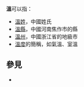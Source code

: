 '''溫'''可以指：
* [[溫姓|溫姓]]，中國姓氏
* [[溫縣|溫縣]]，中國河南焦作市的縣
* [[溫州|溫州]]，中國浙江省的地級市
* [[溫度|溫度]]的簡稱，如氣溫、室溫

==  參見  ==
* {{Lookfrom}}

{{disambig|W|CAT=一字消歧義}}